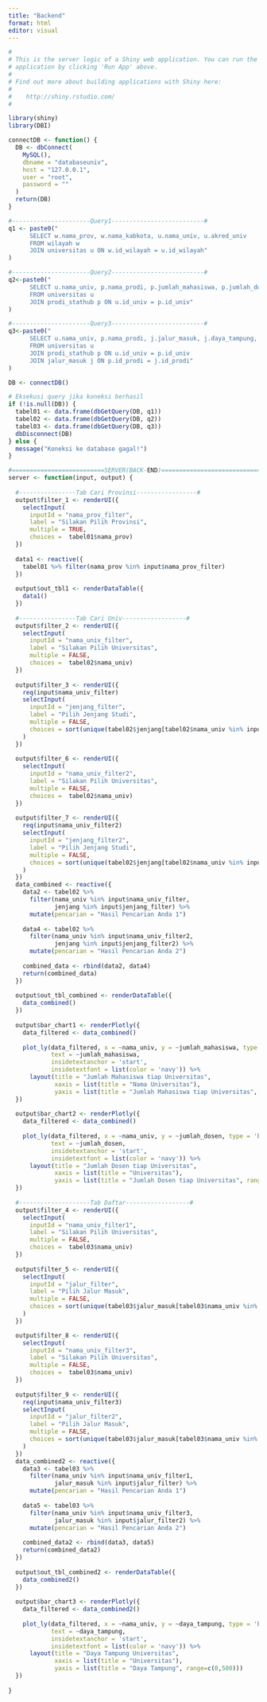 ```yaml
---
title: "Backend"
format: html
editor: visual
---
```



```r
#
# This is the server logic of a Shiny web application. You can run the
# application by clicking 'Run App' above.
#
# Find out more about building applications with Shiny here:
#
#    http://shiny.rstudio.com/
#

library(shiny)
library(DBI)
```



```r
connectDB <- function() {
  DB <- dbConnect(
    MySQL(),
    dbname = "databaseuniv", 
    host = "127.0.0.1",
    user = "root",
    password = ""
  )
  return(DB)
}
```

```r
#----------------------Query1--------------------------#
q1 <- paste0("
      SELECT w.nama_prov, w.nama_kabkota, u.nama_univ, u.akred_univ
      FROM wilayah w
      JOIN universitas u ON w.id_wilayah = u.id_wilayah"
)
```

```r
#----------------------Query2--------------------------#
q2<-paste0("
      SELECT u.nama_univ, p.nama_prodi, p.jumlah_mahasiswa, p.jumlah_dosen, p. akred_prodi, p.jenjang
      FROM universitas u
      JOIN prodi_stathub p ON u.id_univ = p.id_univ"
)
```

```r
#----------------------Query3--------------------------#
q3<-paste0("
      SELECT u.nama_univ, p.nama_prodi, j.jalur_masuk, j.daya_tampung, j.website
      FROM universitas u
      JOIN prodi_stathub p ON u.id_univ = p.id_univ
      JOIN jalur_masuk j ON p.id_prodi = j.id_prodi"
)
```

```r
DB <- connectDB()
```


```r
# Eksekusi query jika koneksi berhasil
if (!is.null(DB)) {
  tabel01 <- data.frame(dbGetQuery(DB, q1))
  tabel02 <- data.frame(dbGetQuery(DB, q2))
  tabel03 <- data.frame(dbGetQuery(DB, q3))
  dbDisconnect(DB)
} else {
  message("Koneksi ke database gagal!")
}
```

```r
#==========================SERVER(BACK-END)===============================#
server <- function(input, output) {
  
  #----------------Tab Cari Provinsi-----------------#
  output$filter_1 <- renderUI({
    selectInput(
      inputId = "nama_prov_filter",
      label = "Silakan Pilih Provinsi",
      multiple = TRUE,
      choices =  tabel01$nama_prov)
  })
 
  data1 <- reactive({
    tabel01 %>% filter(nama_prov %in% input$nama_prov_filter)
  })
  
  output$out_tbl1 <- renderDataTable({
    data1()
  })
  
  #----------------Tab Cari Univ------------------#
  output$filter_2 <- renderUI({
    selectInput(
      inputId = "nama_univ_filter",
      label = "Silakan Pilih Universitas",
      multiple = FALSE,
      choices =  tabel02$nama_univ)
  })
  
  output$filter_3 <- renderUI({
    req(input$nama_univ_filter)
    selectInput(
      inputId = "jenjang_filter",
      label = "Pilih Jenjang Studi",
      multiple = FALSE, 
      choices = sort(unique(tabel02$jenjang[tabel02$nama_univ %in% input$nama_univ_filter]))
    )
  })
  
  output$filter_6 <- renderUI({
    selectInput(
      inputId = "nama_univ_filter2",
      label = "Silakan Pilih Universitas",
      multiple = FALSE,
      choices =  tabel02$nama_univ)
  })
  
  output$filter_7 <- renderUI({
    req(input$nama_univ_filter2)
    selectInput(
      inputId = "jenjang_filter2",
      label = "Pilih Jenjang Studi",
      multiple = FALSE, 
      choices = sort(unique(tabel02$jenjang[tabel02$nama_univ %in% input$nama_univ_filter2]))
    )
  })
  data_combined <- reactive({
    data2 <- tabel02 %>%
      filter(nama_univ %in% input$nama_univ_filter,
             jenjang %in% input$jenjang_filter) %>%
      mutate(pencarian = "Hasil Pencarian Anda 1")
    
    data4 <- tabel02 %>%
      filter(nama_univ %in% input$nama_univ_filter2,
             jenjang %in% input$jenjang_filter2) %>%
      mutate(pencarian = "Hasil Pencarian Anda 2")
    
    combined_data <- rbind(data2, data4)
    return(combined_data)
  })
  
  output$out_tbl_combined <- renderDataTable({
    data_combined()
  })
  
  output$bar_chart1 <- renderPlotly({
    data_filtered <- data_combined()
    
    plot_ly(data_filtered, x = ~nama_univ, y = ~jumlah_mahasiswa, type = 'bar',color="hotpink",
            text = ~jumlah_mahasiswa, 
            insidetextanchor = 'start', 
            insidetextfont = list(color = 'navy')) %>% 
      layout(title = "Jumlah Mahasiswa tiap Universitas",
             xaxis = list(title = "Nama Universitas"),
             yaxis = list(title = "Jumlah Mahasiswa tiap Universitas", range=c(0,500)))
  })
  
  output$bar_chart2 <- renderPlotly({
    data_filtered <- data_combined()
    
    plot_ly(data_filtered, x = ~nama_univ, y = ~jumlah_dosen, type = 'bar', color="hotpink",
            text = ~jumlah_dosen, 
            insidetextanchor = 'start', 
            insidetextfont = list(color = 'navy')) %>% 
      layout(title = "Jumlah Dosen tiap Universitas",
             xaxis = list(title = "Universitas"),
             yaxis = list(title = "Jumlah Dosen tiap Universitas", range=c(0,500)))
  })
  
  #--------------------Tab Daftar------------------#
  output$filter_4 <- renderUI({
    selectInput(
      inputId = "nama_univ_filter1",
      label = "Silakan Pilih Universitas",
      multiple = FALSE,
      choices =  tabel03$nama_univ)
  })
  
  output$filter_5 <- renderUI({
    selectInput(
      inputId = "jalur_filter",
      label = "Pilih Jalur Masuk",
      multiple = FALSE,
      choices = sort(unique(tabel03$jalur_masuk[tabel03$nama_univ %in% input$nama_univ_filter1]))
    )
  })

  output$filter_8 <- renderUI({
    selectInput(
      inputId = "nama_univ_filter3",
      label = "Silakan Pilih Universitas",
      multiple = FALSE,
      choices =  tabel03$nama_univ)
  })
  
  output$filter_9 <- renderUI({
    req(input$nama_univ_filter3)
    selectInput(
      inputId = "jalur_filter2",
      label = "Pilih Jalur Masuk",
      multiple = FALSE, 
      choices = sort(unique(tabel03$jalur_masuk[tabel03$nama_univ %in% input$nama_univ_filter3]))
    )
  })
  data_combined2 <- reactive({
    data3 <- tabel03 %>%
      filter(nama_univ %in% input$nama_univ_filter1,
             jalur_masuk %in% input$jalur_filter) %>%
      mutate(pencarian = "Hasil Pencarian Anda 1")
    
    data5 <- tabel03 %>%
      filter(nama_univ %in% input$nama_univ_filter3,
             jalur_masuk %in% input$jalur_filter2) %>%
      mutate(pencarian = "Hasil Pencarian Anda 2")
    
    combined_data2 <- rbind(data3, data5)
    return(combined_data2)
  })
  
  output$out_tbl_combined2 <- renderDataTable({
    data_combined2()
  })
  
  output$bar_chart3 <- renderPlotly({
    data_filtered <- data_combined2()
    
    plot_ly(data_filtered, x = ~nama_univ, y = ~daya_tampung, type = 'bar',color="hotpink",
            text = ~daya_tampung, 
            insidetextanchor = 'start', 
            insidetextfont = list(color = 'navy')) %>% 
      layout(title = "Daya Tampung Universitas",
             xaxis = list(title = "Universitas"),
             yaxis = list(title = "Daya Tampung", range=c(0,500)))
  })
  
}
```

